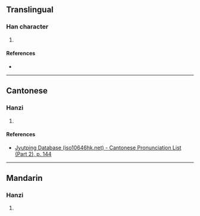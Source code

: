 {{character info/new}}
==Translingual==

===Han character===
{{Han char|rn=85|rad=水|as=12|sn=15|four=38166|canj=ECWA|ids=⿰氵曾}}

# {{defn|Han|sort=水12}}

====References====
* {{Han ref|kx=0650.020|dkj=18260|hdz=31745.090|uh=6F67|ud=28519|bh=E657|bd=58967}}

----

==Cantonese==

===Hanzi===
{{yue-hanzi|jyut=[[zeon1]]|y=jeun1}}

# {{defn|lang=yue|sort=水12}}

====References====
*[http://www.iso10646hk.net/jp/document/download.jsp Jyutping Database (iso10646hk.net) - Cantonese Pronunciation List (Part 2), p. 144]

----

==Mandarin==

===Hanzi===
{{cmn-hanzi|pin=[[zhēn]] ([[zhen1]])|wg=chen<sup>1</sup>}}

# {{defn|lang=cmn|sort=水12}}